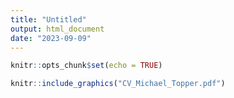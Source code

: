 ```yaml
---
title: "Untitled"
output: html_document
date: "2023-09-09"
---
```


```r
knitr::opts_chunk$set(echo = TRUE)
```


```r
knitr::include_graphics("CV_Michael_Topper.pdf")
```



